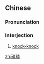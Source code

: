 ==Chinese==
{{zh-forms}}

===Pronunciation===
{{zh-pron
|m=kēkē,kàikài,tl=y
|cat=intj
}}

===Interjection===
{{zh-interj}}

# [[knock-knock]] {{gloss|verbal knocking sound}}

[[zh:磕磕]]
